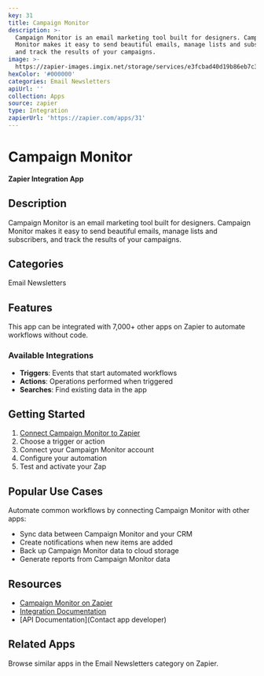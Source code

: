 ```yaml
---
key: 31
title: Campaign Monitor
description: >-
  Campaign Monitor is an email marketing tool built for designers. Campaign
  Monitor makes it easy to send beautiful emails, manage lists and subscribers,
  and track the results of your campaigns.
image: >-
  https://zapier-images.imgix.net/storage/services/e3fcbad40d19b86eb7c3e6a3bddacacf.png?auto=format%2Ccompress&ixlib=python-3.0.0&q=50
hexColor: '#000000'
categories: Email Newsletters
apiUrl: ''
collection: Apps
source: zapier
type: Integration
zapierUrl: 'https://zapier.com/apps/31'
---
```

# Campaign Monitor

**Zapier Integration App**

## Description

Campaign Monitor is an email marketing tool built for designers. Campaign Monitor makes it easy to send beautiful emails, manage lists and subscribers, and track the results of your campaigns.

## Categories

Email Newsletters

## Features

This app can be integrated with 7,000+ other apps on Zapier to automate workflows without code.

### Available Integrations

- **Triggers**: Events that start automated workflows
- **Actions**: Operations performed when triggered
- **Searches**: Find existing data in the app

## Getting Started

1. [Connect Campaign Monitor to Zapier](https://zapier.com/apps/31)
2. Choose a trigger or action
3. Connect your Campaign Monitor account
4. Configure your automation
5. Test and activate your Zap

## Popular Use Cases

Automate common workflows by connecting Campaign Monitor with other apps:

- Sync data between Campaign Monitor and your CRM
- Create notifications when new items are added
- Back up Campaign Monitor data to cloud storage
- Generate reports from Campaign Monitor data

## Resources

- [Campaign Monitor on Zapier](https://zapier.com/apps/31)
- [Integration Documentation](https://zapier.com/apps/31/integrations)
- [API Documentation](Contact app developer)

## Related Apps

Browse similar apps in the Email Newsletters category on Zapier.
